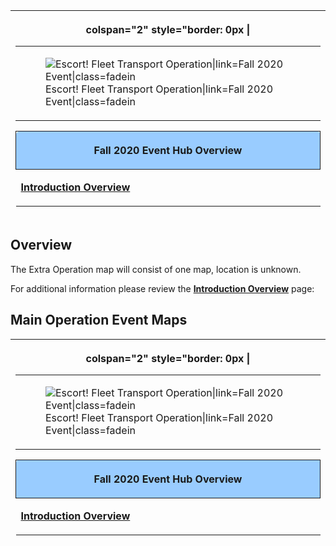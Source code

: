 {| style="border-spacing: 0; margin: 1em auto;"
|-
! colspan="2" style="border: 0px |
<table style="margin-left: auto; margin-right: auto;">
    <tr>
<td class="eventBanner28">[[File:Fall2020EventBannerAlt.png|Escort! Fleet Transport Operation|link=Fall 2020 Event|class=fadein]]</td>
    </tr>
</table>
{| class="wikitable" align="center"
|-
!style= "text-align: center; border-radius: 5px 5px 0 0; border-style: solid; width: 750px; border-width: 1px; background-color:#99CCFF;" colspan="3" | Fall 2020 Event Hub Overview
|-
| '''[[Fall 2020 Event|Introduction Overview]]''' || '''[[Fall 2020 Event/Main Operations|Main Operation Maps]]''' || '''[[Fall 2020 Event/Extra Operations|Extra Operation Maps]]'''
|}
|}
==Overview==
The Extra Operation map will consist of one map, location is unknown. 

For additional information please review the '''[[Fall 2020 Event|Introduction Overview]]''' page:

==Main Operation Event Maps==

{{:{{BASEPAGENAME}}/E-4}}


{| style="border-spacing: 0; margin: 1em auto;"
|-
! colspan="2" style="border: 0px |
<table style="margin-left: auto; margin-right: auto;">
    <tr>
<td class="eventBanner28">[[File:Fall2020EventBannerAlt.png|Escort! Fleet Transport Operation|link=Fall 2020 Event|class=fadein]]</td>
    </tr>
</table>
{| class="wikitable" align="center"
|-
!style= "text-align: center; border-radius: 5px 5px 0 0; border-style: solid; width: 750px; border-width: 1px; background-color:#99CCFF;" colspan="3" | Fall 2020 Event Hub Overview
|-
| '''[[Fall 2020 Event|Introduction Overview]]''' || '''[[Fall 2020 Event/Main Operations|Main Operation Maps]]''' || '''[[Fall 2020 Event/Extra Operations|Extra Operation Maps]]'''
|}
|}
{{EventsPortal}}